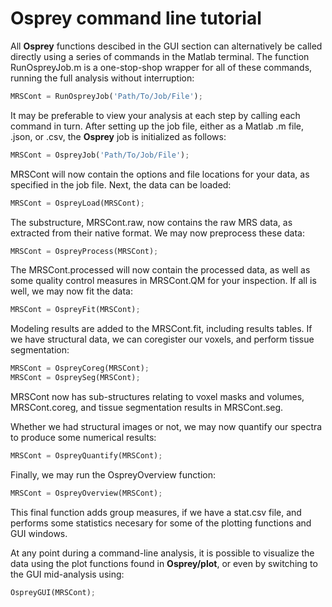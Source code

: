 # Osprey command line tutorial

All **Osprey** functions descibed in the GUI section can alternatively be called directly using a series of commands in the Matlab terminal. The function RunOspreyJob.m is a one-stop-shop wrapper for all of these commands, running the full analysis without interruption:

```octave
MRSCont = RunOspreyJob('Path/To/Job/File');
```

It may be preferable to view your analysis at each step by calling each command in turn. After setting up the job file, either as a Matlab .m file, .json, or .csv, the **Osprey** job is initialized as follows:

```octave
MRSCont = OspreyJob('Path/To/Job/File');
```
MRSCont will now contain the options and file locations for your data, as specified in the job file. Next, the data can be loaded:

```octave
MRSCont = OspreyLoad(MRSCont);
```

The substructure, MRSCont.raw, now contains the raw MRS data, as extracted from their native format. We may now preprocess these data:

```octave
MRSCont = OspreyProcess(MRSCont);
```

The MRSCont.processed will now contain the processed data, as well as some quality control measures in MRSCont.QM for your inspection. If all is well, we may now fit the data:

```octave
MRSCont = OspreyFit(MRSCont);
```

Modeling results are added to the MRSCont.fit, including results tables. If we have structural data, we can coregister our voxels, and perform tissue segmentation:

```octave
MRSCont = OspreyCoreg(MRSCont);
MRSCont = OspreySeg(MRSCont);
```

MRSCont now has sub-structures relating to voxel masks and volumes, MRSCont.coreg, and tissue segmentation results in MRSCont.seg.

Whether we had structural images or not, we may now quantify our spectra to produce some numerical results:

```octave
MRSCont = OspreyQuantify(MRSCont);
```

Finally, we may run the OspreyOverview function:

```octave
MRSCont = OspreyOverview(MRSCont);
```

This final function adds group measures, if we have a stat.csv file, and performs some statistics necesary for some of the plotting functions and GUI windows.

At any point during a command-line analysis, it is possible to visualize the data using the plot functions found in **Osprey/plot**, or even by switching to the GUI mid-analysis using:

```octave
OspreyGUI(MRSCont);
```
